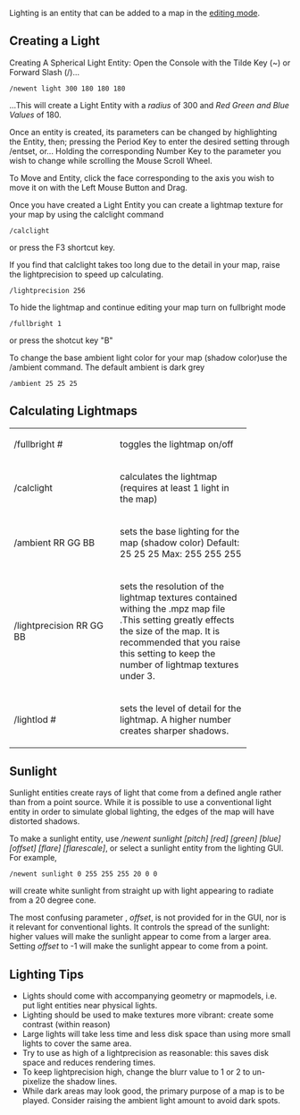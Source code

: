 Lighting is an entity that can be added to a map in the [[Editing Info|editing mode]].

== Creating a Light ==



Creating A Spherical Light Entity: 
Open the Console with the Tilde Key (~) or Forward Slash (/)...

 /newent light 300 180 180 180

...This will create a Light Entity with a ''radius'' of 300 and ''Red Green and Blue Values'' of 180.


Once an entity is created, its parameters can be changed by highlighting the Entity, then;
pressing the Period Key to enter the desired setting through /entset, or...
Holding the corresponding Number Key to the parameter you wish to change while scrolling the Mouse Scroll Wheel.

To Move and Entity, click the face corresponding to the axis you wish to move it on with the Left Mouse Button and Drag.


Once you have created a Light Entity you can create a lightmap texture for your map by using the calclight command

 /calclight 
or press the F3 shortcut key.


If you find that calclight takes too long due to the detail in your map, raise the lightprecision to speed up calculating.

 /lightprecision 256


To hide the lightmap and continue editing your map turn on fullbright mode

 /fullbright 1
or press the shotcut key "B"


To change the base ambient light color for your map (shadow color)use the /ambient command. The default ambient is dark grey

 /ambient 25 25 25

== Calculating Lightmaps ==


<table cellspacing="10" style="width:100%">

<tr>
    <td width="174">/fullbright #</td>
    <td width="219">toggles the lightmap on/off</td>
</tr>

<tr>
    <td width="174">/calclight</td>
    <td width="219">calculates the lightmap (requires at least 1 light in the map)</td>
</tr>

<tr>
    <td width="174">/ambient RR GG BB</td>
    <td width="219">sets the base lighting for the map (shadow color)
Default: 25 25 25
Max: 255 255 255</td>
</tr>

<tr>
    <td width="174">/lightprecision RR GG BB</td>
    <td width="219">sets the resolution of the lightmap textures contained withing the .mpz map file .This setting greatly effects the size of the map. It is recommended that you raise this setting to keep the number of lightmap textures under 3.</td>
</tr>

<tr>
    <td width="174">/lightlod #</td>
    <td width="219">sets the level of detail for the lightmap. A higher number creates sharper shadows.</td>
</tr>
</table>
== Sunlight ==
Sunlight entities create rays of light that come from a defined angle rather than from a point source. While it is possible to use a conventional light entity in order to simulate global lighting, the edges of the map will have distorted shadows. 

To make a sunlight entity, use ''/newent sunlight [pitch] [red] [green] [blue] [offset] [flare] [flarescale]'', or select a sunlight entity from the lighting GUI. For example, 

 /newent sunlight 0 255 255 255 20 0 0

will create white sunlight from straight up with light appearing to radiate from a 20 degree cone.

The most confusing parameter , ''offset'', is not provided for in the GUI, nor is it relevant for conventional lights. It controls the spread of the sunlight: higher values will make the sunlight appear to come from a larger area. Setting ''offset'' to -1 will make the sunlight appear to come from a point.

== Lighting Tips ==

*Lights should come with accompanying geometry or mapmodels, i.e. put light entities near physical lights.
*Lighting should be used to make textures more vibrant: create some contrast (within reason)
*Large lights will take less time and less disk space than using more small lights to cover the same area.
*Try to use as high of a lightprecision as reasonable: this saves disk space and reduces rendering times.
*To keep lightprecision high, change the blurr value to 1 or 2 to un-pixelize the shadow lines.
*While dark areas may look good, the primary purpose of a map is to be played. Consider raising the ambient light amount to avoid dark spots.